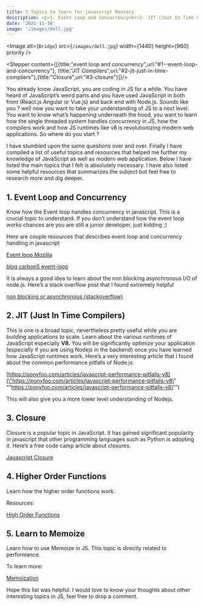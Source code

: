 ```yaml
---
title: 5 Topics to learn for javascript Mastery 
description: <p>1. Event Loop and Concurrency<br>2. JIT (Just In Time Compilers)<br>3. Closure<br>4. Higher Order Functions <br>5. Learn to Memoize</p>
date: '2021-11-18'
image: '/images/dell.jpg'
---
```



<Image
  alt={`Bridge`}
  src={`/images/dell.jpg`}
  width={1440}
  height={960}
  priority
/>

<Stepper content={[{title:"event loop and concurrency",url:"#1--event-loop-and-concurrency"},
{title:"JIT Compilers",url:"#2-jit-just-in-time-compilers"},{title:"Closure",url:"#3-closure"}]}/>

You already know JavaScript, you are coding in JS for a while. You have heard of JavaScript’s weird parts and you have used JavaScript in both front (React.js Angular or Vue.js) and back end with Node.js. Sounds like you ? well now you want to take your understanding of JS to a next level. You want to know what’s happening underneath the hood, you want to learn how the single threaded system handles concurrency in JS, how the compilers work and how JS runtimes like v8 is revolutionizing modern web applications. So where do you start ?

I have stumbled upon the same questions over and over. Finally I have compiled a list of useful topics and resources that helped me further my knowledge of JavaScript as well as modern web application. Below I have listed the main topics that I felt is absolutely necessary. I have also listed some helpful resources that summarizes the subject but feel free to research more and dig deeper.

## 1.  **Event Loop and Concurrency**
    



Know how the Event loop handles concurrency in javascript. This is a crucial topic to understand. If you don’t understand how the event loop works chances are you are still a junior developer, just kidding ;)

Here are couple resources that describes event loop and concurrency handling in javascript

[Event loop Mozilla](\"https://developer.mozilla.org/en-US/docs/Web/JavaScript/EventLoop\" "\"https://developer.mozilla.org/en-US/docs/Web/JavaScript/EventLoop\"")

[blog carbon5 event-loop](\"https://blog.carbonfive.com/2013/10/27/the-javascript-event-loop-explained/\" "\"https://blog.carbonfive.com/2013/10/27/the-javascript-event-loop-explained/\"")

It is always a good idea to learn about the non blocking asynchronous I/O of node.js. Here’s a stack overflow post that I found extremely helpful

[non blocking or asynchronous (stackoverflow)](\"https://stackoverflow.com/questions/10570246/what-is-non-blocking-or-asynchronous-i-o-in-node-js\" "\"https://stackoverflow.com/questions/10570246/what-is-non-blocking-or-asynchronous-i-o-in-node-js\"")

## **2\. JIT (Just In Time Compilers)**

This is one is a broad topic, nevertheless pretty useful while you are building applications to scale. Learn about the various runtimes of JavaScript especially **V8.** You will be significantly optimize your application (especially if you are using Nodejs in the backend) once you have learned how JavaScript runtimes work. Here’s a very interesting article that I found about the common performance pitfalls of Node.js.

[https://ponyfoo.com/articles/javascript-performance-pitfalls-v8](\"https://ponyfoo.com/articles/javascript-performance-pitfalls-v8\" "\"https://ponyfoo.com/articles/javascript-performance-pitfalls-v8\"")

This will also give you a more lower level understanding of Nodejs.

## **3\. Closure**

Closure is a popular topic in JavaScript. It has gained significant popularity in javascript that other programming languages such as Python is adopting it. Here’s a free code camp article about closures.

[Javascript Closure](\"https://medium.freecodecamp.org/javascript-closures-simplified-d0d23fa06ba4\" "\"https://medium.freecodecamp.org/javascript-closures-simplified-d0d23fa06ba4\"")

## **4\. Higher Order Functions**

Learn how the higher order functions work.

Resources:

[High Order Functions](\"https://blog.bitsrc.io/understanding-higher-order-functions-in-javascript-75461803bad\" "\"https://blog.bitsrc.io/understanding-higher-order-functions-in-javascript-75461803bad\"")

## **5\. Learn to Memoize**

Learn how to use Memoize in JS. This topic is directly related to performance.

To learn more:

[Memoization](\"https://medium.freecodecamp.org/understanding-memoize-in-javascript-51d07d19430e\" "\"https://medium.freecodecamp.org/understanding-memoize-in-javascript-51d07d19430e\"")

Hope this list was helpful. I would love to know your thoughts about other interesting topics in JS, feel free to drop a comment.